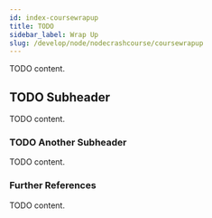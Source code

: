 ```yaml
---
id: index-coursewrapup
title: TODO
sidebar_label: Wrap Up
slug: /develop/node/nodecrashcourse/coursewrapup
---
```



TODO content.

## TODO Subheader

TODO content.

### TODO Another Subheader

TODO content.

### Further References

TODO content.
